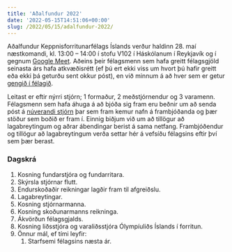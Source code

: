 ```yaml
---
title: 'Aðalfundur 2022'
date: '2022-05-15T14:51:06+00:00'
slug: /2022/05/15/adalfundur-2022/
---
```


Aðalfundur Keppnisforritunarfélags Íslands verður haldinn 28. maí næstkomandi,
kl. 13:00 – 14:00 í stofu V102 í Háskólanum í Reykjavík og í gegnum [Google
Meet](https://meet.google.com/gei-nzoh-vxp). Aðeins þeir félagsmenn sem hafa
greitt félagsgjöld seinasta árs hafa atkvæðisrétt (ef þú ert ekki viss um hvort
þú hafir greitt eða ekki þá geturðu sent okkur póst), en við minnum á að hver
sem er getur [gengið í félagið](/felagsadild/).

Leitast er eftir nýrri stjórn; 1 formaður, 2 meðstjórnendur og 3 varamenn.
Félagsmenn sem hafa áhuga á að bjóða sig fram eru beðnir um að senda póst á
[núverandi stjórn](mailto:keppnisforritun@gmail.com) þar sem fram kemur nafn á
frambjóðanda og þær stöður sem boðið er fram í. Einnig biðjum við um að tillögur
að lagabreytingum og aðrar ábendingar berist á sama netfang. Frambjóðendur og
tillögur að lagabreytingum verða settar hér á vefsíðu félagsins eftir því sem
þær berast.

### Dagskrá

1. Kosning fundarstjóra og fundarritara.
2. Skýrsla stjórnar flutt.
3. Endurskoðaðir reikningar lagðir fram til afgreiðslu.
4. Lagabreytingar.
5. Kosning stjórnarmanna.
6. Kosning skoðunarmanns reikninga.
7. Ákvörðun félagsgjalds.
8. Kosning liðsstjóra og varaliðsstjóra Ólympíuliðs Íslands í forritun.
9. Önnur mál, ef tími leyfir:
    1. Starfsemi félagsins næsta ár.
